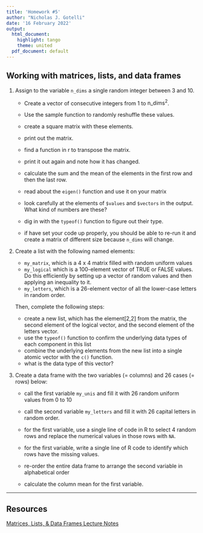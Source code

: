 ```yaml
---
title: 'Homework #5'
author: "Nicholas J. Gotelli"
date: '16 February 2022'
output:
  html_document:
    highlight: tango
    theme: united
  pdf_document: default
---
```


## Working with matrices, lists, and data frames

1. Assign to the variable `n_dims` a single random integer between 3 and 10.

    - Create a vector of consecutive integers from 1 to $\mbox{n_dims}^2$.

    - Use the sample function to randomly reshuffle these values.

    - create a square matrix with these elements.

    - print out the matrix.

    - find a function in r to transpose the matrix.

    - print it out again and note how it has changed.

    - calculate the sum and the mean of the elements in the first row and then the last row.

    - read about the `eigen()` function and use it on your matrix

    - look carefully at the elements of `$values` and `$vectors` in the output. What kind of numbers are these?

    - dig in with the `typeof()` function to figure out their type.

    - if have set your code up properly, you should be able to re-run it and create a matrix of different size because `n_dims` will change.

2. Create a list with the following named elements:
    - `my_matrix`, which is a 4 x 4 matrix filled with random uniform values
    - `my_logical` which is a 100-element vector of TRUE or FALSE values. Do this efficiently by setting up a vector of random values and then applying an inequality to it.
    - `my_letters`, which is a 26-element vector of all the lower-case letters in random order.  
      
    Then, complete the following steps:
    
    - create a new list, which has the element[2,2] from the matrix, the second element of the logical vector, and the second element of the letters vector.
    - use the `typeof()` function to confirm the underlying data types of each component in this list
    - combine the underlying elements from the new list into a single atomic vector with the `c()` function.
    - what is the data type of this vector?

3. Create a data frame with the two variables (= columns) and 26 cases (= rows) below:

    - call the first variable `my_unis` and fill it with 26 random uniform values from 0 to 10

    - call the second variable `my_letters` and fill it with 26 capital letters in random order.

    - for the first variable, use a single line of code in R to select 4 random rows and replace the numerical values in those rows with `NA`.

    - for the first variable, write a single line of R code to identify which rows have the missing values.
    - re-order the entire data frame to arrange the second variable in alphabetical order

    - calculate the column mean for the first variable.



---------
## Resources
[Matrices, Lists, & Data Frames Lecture Notes](https://gotellilab.github.io/Bio381/Lectures/Lecture09_S2021.html)
